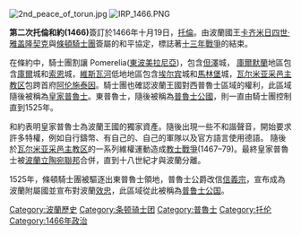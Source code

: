 {{多個問題|
{{roughtranslation|time=2015-07-11T06:02:37+00:00}}
{{expand|time=2015-07-10T04:53:03+00:00}}
{{unreferenced|time=2015-07-10T04:53:03+00:00}}
}}
[[File:2nd_peace_of_torun.jpg|thumb]]
[[File:IRP_1466.PNG|thumb]]

'''第二次托倫和約(1466)'''簽訂於1466年十月19日，[[托倫|托倫]]。由波蘭國王[[卡齐米日四世·雅盖隆契克|卡齐米日四世·雅盖隆契克]]與[[條頓騎士團|條頓騎士團]]簽屬的和平協定，標誌著[[十三年戰爭|十三年戰爭]]的結束。

在條約中，騎士團割讓 Pomerelia([[東波美拉尼亞|東波美拉尼亞]])，包含[[格但斯克|但澤]]城， [[庫爾默蘭|庫爾默蘭]]地區包含[[海烏姆諾|庫爾]]城和[[托倫|索恩]]城，[[維斯瓦河|維斯瓦河]]低地地區包含[[埃爾布隆格|埃尔宾]]城和[[马尔堡_(波兰)|馬林堡]]城，[[瓦尔米亚采邑主教区|瓦尔米亚采邑主教区]]包跨首府[[奥尔什丁|阿伦施泰因]]。騎士團也確認波蘭王國對西普魯士區域的權利，此區域隨後被稱為[[皇家普魯士|皇家普魯士]]。東普魯士，隨後被稱為[[普魯士公國|普魯士公國]]，則一直由騎士團控制直到1525年。

和約表明皇家普魯士為波蘭王國的獨家資產。隨後出現一些不和諧聲音，開始要求許多特權，例如自行鑄幣、有自己的{{tsl|en|Prussian estates|議會}}、自己的軍隊以及官方語言使用德語。 隨後於[[瓦尔米亚采邑主教区|瓦尔米亚采邑主教区]]的一系列維權運動造成[[教士戰爭|教士戰爭]](1467–79)。最終皇家普魯士被[[波蘭立陶宛聯邦|波蘭立陶宛聯邦]]合併，直到十八世紀才與波蘭分離。

1525年，條頓騎士團被驅逐出東普魯士領地，普魯士公爵改信[[信義宗|信義宗]]，宣布成為波蘭附屬國並宣布對波蘭[[普魯士效忠宣誓|效忠]]，此區域從此被稱為[[普鲁士公国|普鲁士公国]]。

[[Category:波蘭歷史|Category:波蘭歷史]]
[[Category:条顿骑士团|Category:条顿骑士团]]
[[Category:普魯士|Category:普魯士]]
[[Category:托伦|Category:托伦]]
[[Category:1466年政治|Category:1466年政治]]